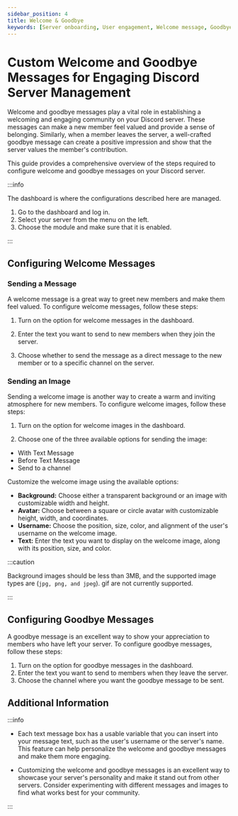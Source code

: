 ```yaml
---
sidebar_position: 4
title: Welcome & Goodbye 
keywords: [Server onboarding, User engagement, Welcome message, Goodbye message, Customization] 
---
```



# Custom Welcome and Goodbye Messages for Engaging Discord Server Management

Welcome and goodbye messages play a vital role in establishing a welcoming and engaging community on your Discord server. These messages can make a new member feel valued and provide a sense of belonging. Similarly, when a member leaves the server, a well-crafted goodbye message can create a positive impression and show that the server values the member's contribution.

This guide provides a comprehensive overview of the steps required to configure welcome and goodbye messages on your Discord server.

:::info

The dashboard is where the configurations described here are managed.

1. Go to the dashboard and log in. 
2. Select your server from the menu on the left.
3. Choose the module and make sure that it is enabled. 

:::

## Configuring Welcome Messages

### Sending a Message

A welcome message is a great way to greet new members and make them feel valued. To configure welcome messages, follow these steps:

1. Turn on the option for welcome messages in the dashboard.

2. Enter the text you want to send to new members when they join the server.

3. Choose whether to send the message as a direct message to the new member or to a specific channel on the server.

### Sending an Image

Sending a welcome image is another way to create a warm and inviting atmosphere for new members. To configure welcome images, follow these steps:

1. Turn on the option for welcome images in the dashboard.

2. Choose one of the three available options for sending the image:

- With Text Message
- Before Text Message
- Send to a channel

Customize the welcome image using the available options:

- **Background:** Choose either a transparent background or an image with customizable width and height.
- **Avatar:** Choose between a square or circle avatar with customizable height, width, and coordinates.
- **Username:** Choose the position, size, color, and alignment of the user's username on the welcome image.
- **Text:** Enter the text you want to display on the welcome image, along with its position, size, and color.

:::caution 

Background images should be less than 3MB, and the supported image types are (`jpg, png, and jpeg`). gif are not currently supported.

:::

## Configuring Goodbye Messages

A goodbye message is an excellent way to show your appreciation to members who have left your server. To configure goodbye messages, follow these steps:

1. Turn on the option for goodbye messages in the dashboard.
2. Enter the text you want to send to members when they leave the server.
3. Choose the channel where you want the goodbye message to be sent.

## Additional Information

:::info 

- Each text message box has a usable variable that you can insert into your message text, such as the user's username or the server's name. This feature can help personalize the welcome and goodbye messages and make them more engaging.

- Customizing the welcome and goodbye messages is an excellent way to showcase your server's personality and make it stand out from other servers. Consider experimenting with different messages and images to find what works best for your community.

:::

